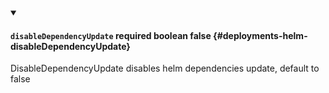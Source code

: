 
<details className="config-field" data-expandable="false" open>
<summary>

#### `disableDependencyUpdate` <span className="config-field-required" data-required="false">required</span> <span className="config-field-type">boolean</span> <span className="config-field-default">false</span> <span className="config-field-enum"></span> {#deployments-helm-disableDependencyUpdate}

DisableDependencyUpdate disables helm dependencies update, default to false

</summary>



</details>
